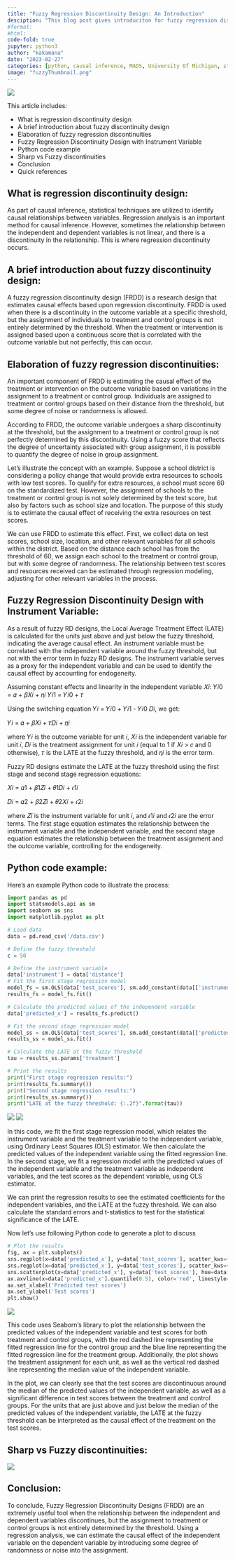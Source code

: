 ```yaml
---
title: "Fuzzy Regression Discontinuity Design: An Introduction"
desciption: "This blog post gives introduciton for fuzzy regression discontinuity designs"
#format:
#html:
code-fold: true
jupyter: python3		
author: "kakamana"
date: "2023-02-27"
categories: [python, causal inference, MADS, University Of Michigan, statistics, regression discontinuity]
image: "fuzzyThumbnail.png"
---
```


![](fuzzyThumbnail.png)

This article includes:

* What is regression discontinuity design
* A brief introduction about fuzzy discontinuity design
* Elaboration of fuzzy regression discontinuities
* Fuzzy Regression Discontinuity Design with Instrument Variable
* Python code example
* Sharp vs Fuzzy discontinuities
* Conclusion
* Quick references


## **What is regression discontinuity design:**
As part of causal inference, statistical techniques are utilized to identify causal relationships between variables. Regression analysis is an important method for causal inference. However, sometimes the relationship between the independent and dependent variables is not linear, and there is a discontinuity in the relationship. This is where regression discontinuity occurs.

## **A brief introduction about fuzzy discontinuity design:**
A fuzzy regression discontinuity design (FRDD) is a research design that estimates causal effects based upon regression discontinuity. FRDD is used when there is a discontinuity in the outcome variable at a specific threshold, but the assignment of individuals to treatment and control groups is not entirely determined by the threshold. When the treatment or intervention is assigned based upon a continuous score that is correlated with the outcome variable but not perfectly, this can occur.

## **Elaboration of fuzzy regression discontinuities:**
An important component of FRDD is estimating the causal effect of the treatment or intervention on the outcome variable based on variations in the assignment to a treatment or control group. Individuals are assigned to treatment or control groups based on their distance from the threshold, but some degree of noise or randomness is allowed.

According to FRDD, the outcome variable undergoes a sharp discontinuity at the threshold, but the assignment to a treatment or control group is not perfectly determined by this discontinuity. Using a fuzzy score that reflects the degree of uncertainty associated with group assignment, it is possible to quantify the degree of noise in group assignment.

Let's illustrate the concept with an example. Suppose a school district is considering a policy change that would provide extra resources to schools with low test scores. To qualify for extra resources, a school must score 60 on the standardized test. However, the assignment of schools to the treatment or control group is not solely determined by the test score, but also by factors such as school size and location. The purpose of this study is to estimate the causal effect of receiving the extra resources on test scores.

We can use FRDD to estimate this effect. First, we collect data on test scores, school size, location, and other relevant variables for all schools within the district. Based on the distance each school has from the threshold of 60, we assign each school to the treatment or control group, but with some degree of randomness. The relationship between test scores and resources received can be estimated through regression modeling, adjusting for other relevant variables in the process.

## **Fuzzy Regression Discontinuity Design with Instrument Variable:**
As a result of fuzzy RD designs, the Local Average Treatment Effect (LATE) is calculated for the units just above and just below the fuzzy threshold, indicating the average causal effect. An instrument variable must be correlated with the independent variable around the fuzzy threshold, but not with the error term in fuzzy RD designs. The instrument variable serves as a proxy for the independent variable and can be used to identify the causal effect by accounting for endogeneity.

Assuming constant effects and linearity in the independent variable 𝑋𝑖: 𝑌𝑖0 = 𝛼 + 𝛽𝑋𝑖 + 𝜂𝑖 𝑌𝑖1 = 𝑌𝑖0 + 𝜏

Using the switching equation 𝑌𝑖 = 𝑌𝑖0 + 𝑌𝑖1 - 𝑌𝑖0 𝐷𝑖, we get:

𝑌𝑖 = 𝛼 + 𝛽𝑋𝑖 + 𝜏𝐷𝑖 + 𝜂𝑖

where 𝑌𝑖 is the outcome variable for unit 𝑖, 𝑋𝑖 is the independent variable for unit 𝑖, 𝐷𝑖 is the treatment assignment for unit 𝑖 (equal to 1 if 𝑋𝑖 > 𝑐 and 0 otherwise), 𝜏 is the LATE at the fuzzy threshold, and 𝜂𝑖 is the error term.

Fuzzy RD designs estimate the LATE at the fuzzy threshold using the first stage and second stage regression equations:

𝑋𝑖 = 𝛼1 + 𝛽1𝑍𝑖 + 𝜃1𝐷𝑖 + 𝜖1𝑖

𝐷𝑖 = 𝛼2 + 𝛽2𝑍𝑖 + 𝜃2𝑋𝑖 + 𝜖2𝑖

where 𝑍𝑖 is the instrument variable for unit 𝑖, and 𝜖1𝑖 and 𝜖2𝑖 are the error terms. The first stage equation estimates the relationship between the instrument variable and the independent variable, and the second stage equation estimates the relationship between the treatment assignment and the outcome variable, controlling for the endogeneity.


## **Python code example:**

Here's an example Python code to illustrate the process:

```python
import pandas as pd
import statsmodels.api as sm
import seaborn as sns
import matplotlib.pyplot as plt

# Load data
data = pd.read_csv('/data.csv')

# Define the fuzzy threshold
c = 50

# Define the instrument variable
data['instrument'] = data['distance']
# Fit the first stage regression model
model_fs = sm.OLS(data['test_scores'], sm.add_constant(data[['instrument', 'treatment']]))
results_fs = model_fs.fit()

# Calculate the predicted values of the independent variable
data['predicted_x'] = results_fs.predict()

# Fit the second stage regression model
model_ss = sm.OLS(data['test_scores'], sm.add_constant(data[['predicted_x', 'treatment']]))
results_ss = model_ss.fit()

# Calculate the LATE at the fuzzy threshold
tau = results_ss.params['treatment']

# Print the results
print("First stage regression results:")
print(results_fs.summary())
print("Second stage regression results:")
print(results_ss.summary())
print("LATE at the fuzzy threshold: {:.2f}".format(tau))
```

![](FirstStage.png)
![](2ndStage.png)

In this code, we fit the first stage regression model, which relates the instrument variable and the treatment variable to the independent variable, using Ordinary Least Squares (OLS) estimator. We then calculate the predicted values of the independent variable using the fitted regression line. In the second stage, we fit a regression model with the predicted values of the independent variable and the treatment variable as independent variables, and the test scores as the dependent variable, using OLS estimator.

We can print the regression results to see the estimated coefficients for the independent variables, and the LATE at the fuzzy threshold. We can also calculate the standard errors and t-statistics to test for the statistical significance of the LATE.

Now let's use following Python code to generate a plot to discuss
```python
# Plot the results
fig, ax = plt.subplots()
sns.regplot(x=data['predicted_x'], y=data['test_scores'], scatter_kws={'alpha':0.3}, line_kws={'color':'red', 'linestyle':'--'}, ci=None, ax=ax)
sns.regplot(x=data['predicted_x'], y=data['test_scores'], scatter_kws={'alpha':0.3}, line_kws={'color':'blue'}, ci=None, ax=ax)
sns.scatterplot(x=data['predicted_x'], y=data['test_scores'], hue=data['treatment'], alpha=0.5, ax=ax)
ax.axvline(x=data['predicted_x'].quantile(0.5), color='red', linestyle='--')
ax.set_xlabel('Predicted test scores')
ax.set_ylabel('Test scores')
plt.show()

```

![](Plot-1.png)

This code uses Seaborn's library to plot the relationship between the predicted values of the independent variable and test scores for both treatment and control groups, with the red dashed line representing the fitted regression line for the control group and the blue line representing the fitted regression line for the treatment group. Additionally, the plot shows the treatment assignment for each unit, as well as the vertical red dashed line representing the median value of the independent variable.

In the plot, we can clearly see that the test scores are discontinuous around the median of the predicted values of the independent variable, as well as a significant difference in test scores between the treatment and control groups. For the units that are just above and just below the median of the predicted values of the independent variable, the LATE at the fuzzy threshold can be interpreted as the causal effect of the treatment on the test scores.

## **Sharp vs Fuzzy discontinuities:**

![](sharpVsFuzzy.png)

## **Conclusion:**
To conclude, Fuzzy Regression Discontinuity Designs (FRDD) are an extremely useful tool when the relationship between the independent and dependent variables discontinues, but the assignment to treatment or control groups is not entirely determined by the threshold. Using a regression analysis, we can estimate the causal effect of the independent variable on the dependent variable by introducing some degree of randomness or noise into the assignment.

